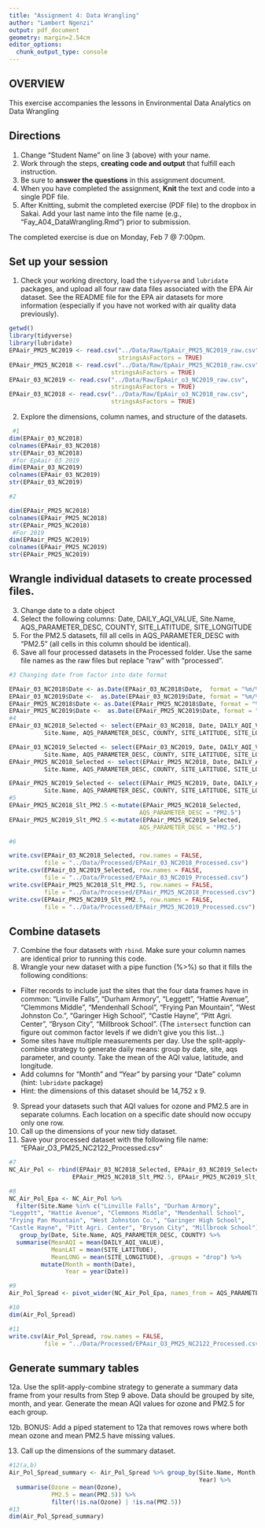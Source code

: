 ```yaml
---
title: "Assignment 4: Data Wrangling"
author: "Lambert Ngenzi"
output: pdf_document
geometry: margin=2.54cm
editor_options: 
  chunk_output_type: console
---
```


## OVERVIEW

This exercise accompanies the lessons in Environmental Data Analytics on Data Wrangling 

## Directions
1. Change "Student Name" on line 3 (above) with your name.
2. Work through the steps, **creating code and output** that fulfill each instruction.
3. Be sure to **answer the questions** in this assignment document.
4. When you have completed the assignment, **Knit** the text and code into a single PDF file.
5. After Knitting, submit the completed exercise (PDF file) to the dropbox in Sakai. Add your last name into the file name (e.g., "Fay_A04_DataWrangling.Rmd") prior to submission.

The completed exercise is due on Monday, Feb 7 @ 7:00pm.

## Set up your session 
1. Check your working directory, load the `tidyverse` and `lubridate` packages, and upload all four raw data files associated with the EPA Air dataset. See the README file for the EPA air datasets for more information (especially if you have not worked with air quality data previously). 
```r
getwd()
library(tidyverse)
library(lubridate)
EPAair_PM25_NC2019 <- read.csv("../Data/Raw/EpAair_PM25_NC2019_raw.csv",
                               stringsAsFactors = TRUE)
EPAair_PM25_NC2018 <- read.csv("../Data/Raw/EpAair_PM25_NC2018_raw.csv", 
                             stringsAsFactors = TRUE)
EPAair_03_NC2019 <- read.csv("../Data/Raw/EpAair_o3_NC2019_raw.csv",
                             stringsAsFactors = TRUE)
EPAair_03_NC2018 <- read.csv("../Data/Raw/EpAair_o3_NC2018_raw.csv",
                             stringsAsFactors = TRUE)

```


2. Explore the dimensions, column names, and structure of the datasets. 

```r
 #1
dim(EPAair_03_NC2018)
colnames(EPAair_03_NC2018)
str(EPAair_03_NC2018)
 #for EpAair 03 2019
dim(EPAair_03_NC2019)
colnames(EPAair_03_NC2019)
str(EPAair_03_NC2019)

#2

dim(EPAair_PM25_NC2018)
colnames(EPAair_PM25_NC2018)
str(EPAair_PM25_NC2018)
 #For 2019
dim(EPAair_PM25_NC2019)
colnames(EPAair_PM25_NC2019)
str(EPAair_PM25_NC2019)
```

## Wrangle individual datasets to create processed files.
3. Change date to a date object
4. Select the following columns: Date, DAILY_AQI_VALUE, Site.Name, AQS_PARAMETER_DESC, COUNTY, SITE_LATITUDE, SITE_LONGITUDE
5. For the PM2.5 datasets, fill all cells in AQS_PARAMETER_DESC with "PM2.5" (all cells in this column should be identical).
6. Save all four processed datasets in the Processed folder. Use the same file names as the raw files but replace "raw" with "processed".

```r
#3 Changing date from factor into date format 

EPAair_03_NC2018$Date <- as.Date(EPAair_03_NC2018$Date,  format = "%m/%d/%Y")
EPAair_03_NC2019$Date <-  as.Date(EPAair_03_NC2019$Date, format = "%m/%d/%Y")
EPAair_PM25_NC2018$Date <- as.Date(EPAair_PM25_NC2018$Date, format = "%m/%d/%Y")
EPAair_PM25_NC2019$Date <-  as.Date(EPAair_PM25_NC2019$Date, format = "%m/%d/%Y")
#4
EPAair_03_NC2018_Selected <- select(EPAair_03_NC2018, Date, DAILY_AQI_VALUE, 
          Site.Name, AQS_PARAMETER_DESC, COUNTY, SITE_LATITUDE, SITE_LONGITUDE)

EPAair_03_NC2019_Selected <- select(EPAair_03_NC2019, Date, DAILY_AQI_VALUE,
          Site.Name, AQS_PARAMETER_DESC, COUNTY, SITE_LATITUDE, SITE_LONGITUDE)
EPAair_PM25_NC2018_Selected <- select(EPAair_PM25_NC2018, Date, DAILY_AQI_VALUE, 
          Site.Name, AQS_PARAMETER_DESC, COUNTY, SITE_LATITUDE, SITE_LONGITUDE) 

EPAair_PM25_NC2019_Selected <- select(EPAair_PM25_NC2019, Date, DAILY_AQI_VALUE, 
          Site.Name, AQS_PARAMETER_DESC, COUNTY, SITE_LATITUDE, SITE_LONGITUDE)
#5
EPAair_PM25_NC2018_Slt_PM2.5 <-mutate(EPAair_PM25_NC2018_Selected, 
                                     AQS_PARAMETER_DESC = "PM2.5") 
EPAair_PM25_NC2019_Slt_PM2.5 <-mutate(EPAair_PM25_NC2019_Selected, 
                                     AQS_PARAMETER_DESC = "PM2.5")

#6

write.csv(EPAair_03_NC2018_Selected, row.names = FALSE,
          file = "../Data/Processed/EPAair_03_NC2018_Processed.csv")
write.csv(EPAair_03_NC2019_Selected, row.names = FALSE,
          file = "../Data/Processed/EPAair_03_NC2019_Processed.csv")
write.csv(EPAair_PM25_NC2018_Slt_PM2.5, row.names = FALSE,
          file = "../Data/Processed/EPAair_PM25_NC2018_Processed.csv")
write.csv(EPAair_PM25_NC2019_Slt_PM2.5, row.names = FALSE,
          file = "../Data/Processed/EPAair_PM25_NC2019_Processed.csv")
```


## Combine datasets
7. Combine the four datasets with `rbind`. Make sure your column names are identical prior to running this code. 
8. Wrangle your new dataset with a pipe function (%>%) so that it fills the following conditions: 

* Filter records to include just the sites that the four data frames have in common: "Linville Falls", "Durham Armory", "Leggett", "Hattie Avenue", "Clemmons Middle", "Mendenhall School", "Frying Pan Mountain", "West Johnston Co.", "Garinger High School", "Castle Hayne", "Pitt Agri. Center", "Bryson City", "Millbrook School". (The `intersect` function can figure out common factor levels if we didn't give you this list...)
* Some sites have multiple measurements per day. Use the split-apply-combine strategy to generate daily means: group by date, site, aqs parameter, and county. Take the mean of the AQI value, latitude, and longitude.
* Add columns for "Month" and "Year" by parsing your "Date" column (hint: `lubridate` package)
* Hint: the dimensions of this dataset should be 14,752 x 9.

9. Spread your datasets such that AQI values for ozone and PM2.5 are in separate columns. Each location on a specific date should now occupy only one row.
10. Call up the dimensions of your new tidy dataset.
11. Save your processed dataset with the following file name: "EPAair_O3_PM25_NC2122_Processed.csv"

```r
#7
NC_Air_Pol <- rbind(EPAair_03_NC2018_Selected, EPAair_03_NC2019_Selected,
                  EPAair_PM25_NC2018_Slt_PM2.5, EPAair_PM25_NC2019_Slt_PM2.5)

#8
NC_Air_Pol_Epa <- NC_Air_Pol %>% 
  filter(Site.Name %in% c("Linville Falls", "Durham Armory",
"Leggett", "Hattie Avenue", "Clemmons Middle", "Mendenhall School",
"Frying Pan Mountain", "West Johnston Co.", "Garinger High School",
"Castle Hayne", "Pitt Agri. Center", "Bryson City", "Millbrook School")) %>% 
   group_by(Date, Site.Name, AQS_PARAMETER_DESC, COUNTY) %>% 
  summarise(MeanAQI = mean(DAILY_AQI_VALUE), 
            MeanLAT = mean(SITE_LATITUDE),
            MeanLONG = mean(SITE_LONGITUDE), .groups = "drop") %>% 
         mutate(Month = month(Date),
                Year = year(Date))

#9 
Air_Pol_Spread <- pivot_wider(NC_Air_Pol_Epa, names_from = AQS_PARAMETER_DESC, values_from = MeanAQI)

#10
dim(Air_Pol_Spread)

#11
write.csv(Air_Pol_Spread, row.names = FALSE,
          file = "../Data/Processed/EPAair_O3_PM25_NC2122_Processed.csv")
```


## Generate summary tables
12a. Use the split-apply-combine strategy to generate a summary data frame from your results from Step 9 above. Data should be grouped by site, month, and year. Generate the mean AQI values for ozone and PM2.5 for each group. 

12b. BONUS: Add a piped statement to 12a that removes rows where both mean ozone and mean PM2.5 have missing values. 

13. Call up the dimensions of the summary dataset.


```r
#12(a,b)
Air_Pol_Spread_summary <- Air_Pol_Spread %>% group_by(Site.Name, Month,
                                                      Year) %>% 
  summarise(Ozone = mean(Ozone),
            PM2.5 = mean(PM2.5)) %>% 
            filter(!is.na(Ozone) | !is.na(PM2.5))
#13
dim(Air_Pol_Spread_summary)

```

 
